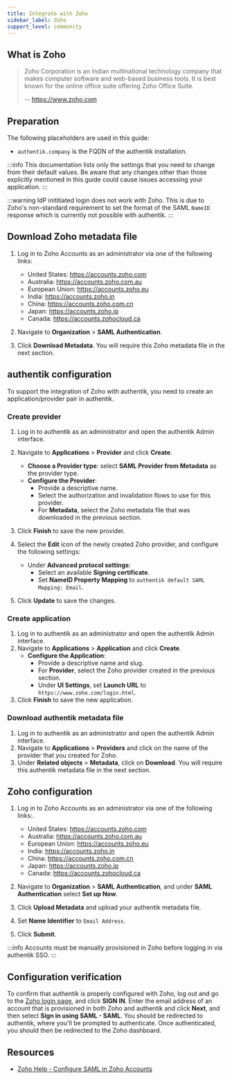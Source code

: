 ```yaml
---
title: Integrate with Zoho
sidebar_label: Zoho
support_level: community
---
```


## What is Zoho

> Zoho Corporation is an Indian multinational technology company that makes computer software and web-based business tools. It is best known for the online office suite offering Zoho Office Suite.
>
> -- https://www.zoho.com

## Preparation

The following placeholders are used in this guide:

- `authentik.company` is the FQDN of the authentik installation.

:::info
This documentation lists only the settings that you need to change from their default values. Be aware that any changes other than those explicitly mentioned in this guide could cause issues accessing your application.
:::

:::warning
IdP inititiated login does not work with Zoho. This is due to Zoho's non-standard requirement to set the format of the SAML `NameID` response which is currently not possible with authentik.
:::

## Download Zoho metadata file

1. Log in to Zoho Accounts as an administrator via one of the following links:
    - United States: https://accounts.zoho.com
    - Australia: https://accounts.zoho.com.au
    - European Union: https://accounts.zoho.eu
    - India: https://accounts.zoho.in
    - China: https://accounts.zoho.com.cn
    - Japan: https://accounts.zoho.jp
    - Canada: https://accounts.zohocloud.ca

2. Navigate to **Organization** > **SAML Authentication**.
3. Click **Download Metadata**. You will require this Zoho metadata file in the next section.

## authentik configuration

To support the integration of Zoho with authentik, you need to create an application/provider pair in authentik.

### Create provider

1. Log in to authentik as an administrator and open the authentik Admin interface.
2. Navigate to **Applications** > **Provider** and click **Create**.
    - **Choose a Provider type**: select **SAML Provider from Metadata** as the provider type.
    - **Configure the Provider**:
        - Provide a descriptive name.
        - Select the authorization and invalidation flows to use for this provider.
        - For **Metadata**, select the Zoho metadata file that was downloaded in the previous section.

3. Click **Finish** to save the new provider.
4. Select the **Edit** icon of the newly created Zoho provider, and configure the following settings:
    - Under **Advanced protocol settings**:
        - Select an available **Signing certificate**.
        - Set **NameID Property Mapping** to `authentik default SAML Mapping: Email`.

5. Click **Update** to save the changes.

### Create application

1. Log in to authentik as an administrator and open the authentik Admin interface.
2. Navigate to **Applications** > **Application** and click **Create**.
    - **Configure the Application**:
        - Provide a descriptive name and slug.
        - For **Provider**, select the Zoho provider created in the previous section.
        - Under **UI Settings**, set **Launch URL** to `https://www.zoho.com/login.html`.
3. Click **Finish** to save the new application.

### Download authentik metadata file

1. Log in to authentik as an administrator and open the authentik Admin interface.
2. Navigate to **Applications** > **Providers** and click on the name of the provider that you created for Zoho.
3. Under **Related objects** > **Metadata**, click on **Download**. You will require this authentik metadata file in the next section.

## Zoho configuration

1. Log in to Zoho Accounts as an administrator via one of the following links:.
    - United States: https://accounts.zoho.com
    - Australia: https://accounts.zoho.com.au
    - European Union: https://accounts.zoho.eu
    - India: https://accounts.zoho.in
    - China: https://accounts.zoho.com.cn
    - Japan: https://accounts.zoho.jp
    - Canada: https://accounts.zohocloud.ca

2. Navigate to **Organization** > **SAML Authentication**, and under **SAML Authentication** select **Set up Now**.
3. Click **Upload Metadata** and upload your authentik metadata file.
4. Set **Name Identifier** to `Email Address`.
5. Click **Submit**.

:::info
Accounts must be manually provisioned in Zoho before logging in via authentik SSO.
:::

## Configuration verification

To confirm that authentik is properly configured with Zoho, log out and go to the [Zoho login page](https://www.zoho.com/login.html), and click **SIGN IN**. Enter the email address of an account that is provisioned in both Zoho and authentik and click **Next**, and then select **Sign in using SAML - SAML**. You should be redirected to authentik, where you'll be prompted to authenticate. Once authenticated, you should then be redirected to the Zoho dashboard.

## Resources

- [Zoho Help - Configure SAML in Zoho Accounts](https://help.zoho.com/portal/en/kb/accounts/manage-your-organization/saml/articles/configure-saml-in-zoho-accounts#Configure_SAML_in_your_IdP_using_Zohos_Metadata)
